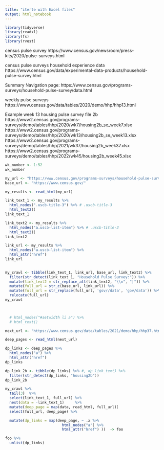 ```yaml
---
title: "iterte with Excel files"
output: html_notebook
---
```


```r
library(tidyverse)
library(readxl)
library(fs)
library(rvest)
```

census pulse survey
https://www.census.gov/newsroom/press-kits/2020/pulse-surveys.html

census pulse surveys household experience data
https://www.census.gov/data/experimental-data-products/household-pulse-survey.html

Summary Navigation page:
https://www.census.gov/programs-surveys/household-pulse-survey/data.html

weekly pulse surveys
https://www.census.gov/data/tables/2020/demo/hhp/hhp13.html

Example week 13 housing pulse survey file 2b
https://www2.census.gov/programs-surveys/demo/tables/hhp/2020/wk7/housing2b_se_week7.xlsx
https://www2.census.gov/programs-surveys/demo/tables/hhp/2020/wk13/housing2b_se_week13.xlsx
https://www2.census.gov/programs-surveys/demo/tables/hhp/2021/wk37/housing2b_week37.xlsx
https://www2.census.gov/programs-surveys/demo/tables/hhp/2022/wk45/housing2b_week45.xlsx

```r
wk_number <- 1:52
wk_number
```

```r
my_url <- "https://www.census.gov/programs-surveys/household-pulse-survey/data.html"
base_url <- "https://www.census.gov/"

my_results <- read_html(my_url)
```


```r

link_text_1 <- my_results %>% 
  html_nodes(".uscb-title-3") %>% # .uscb-title-3
  html_text2()
link_text_1

link_text2 <- my_results %>% 
  html_nodes("a.uscb-list-item") %>% # .uscb-title-3
  html_text2()
link_text2

link_url <- my_results %>% 
  html_nodes("a.uscb-list-item") %>% 
  html_attr("href")
link_url
  

my_crawl <- tibble(link_text_1, link_url, base_url, link_text2) %>% 
  filter(str_detect(link_text_1, "Household Pulse Survey:")) %>% 
  mutate(link_text2 = str_replace_all(link_text2, "\\n", "|")) %>% 
  mutate(full_url = str_c(base_url, link_url)) %>% 
  mutate(full_url = str_replace(full_url, 'gov//data', 'gov/data')) %>% 
  relocate(full_url)
my_crawl


  
  # html_nodes("#setwidth li a") %>% 
  # html_text()  
```

```r
next_url <- "https://www.census.gov/data/tables/2021/demo/hhp/hhp37.html"
```

```r

deep_pages <- read_html(next_url)

dp_links <- deep_pages %>% 
  html_nodes("a") %>% 
  html_attr("href")
dp_links

dp_link_2b <- tibble(dp_links) %>% #, dp_link_text) %>% 
  filter(str_detect(dp_links, "housing2b")) 
dp_link_2b
```

```r
my_crawl %>%
  tail(3)  %>% 
  select(link_text_1, full_url) %>% 
  nest(data = -link_text_1)     %>% 
  mutate(deep_page = map(data, read_html, full_url))  
  select(full_url, deep_page) %>%

  mutate(dp_links = map(deep_page, ~ .x %>% 
                          html_nodes("a") %>% 
                          html_attr("href") ))  -> foo
```

```r
foo %>% 
  unlist(dp_links)
```

